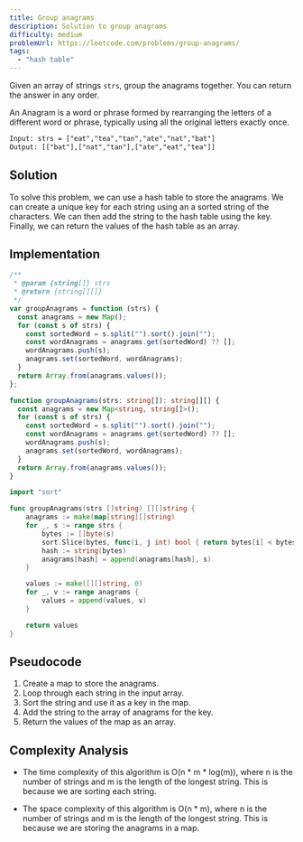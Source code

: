 ```yaml
---
title: Group anagrams
description: Solution to group anagrams
difficulty: medium
problemUrl: https://leetcode.com/problems/group-anagrams/
tags:
  - "hash table"
---
```



Given an array of strings `strs`, group the anagrams together. You can return the answer in any order.

An Anagram is a word or phrase formed by rearranging the letters of a different word or phrase, typically using all the original letters exactly once.

```txt
Input: strs = ["eat","tea","tan","ate","nat","bat"]
Output: [["bat"],["nat","tan"],["ate","eat","tea"]]
```

## Solution

To solve this problem, we can use a hash table to store the anagrams. We can create a unique key for each string using an a sorted string of the characters. We can then add the string to the hash table using the key. Finally, we can return the values of the hash table as an array.

## Implementation

<Tabs>
  <TabItem label="JavaScript">

```js
/**
 * @param {string[]} strs
 * @return {string[][]}
 */
var groupAnagrams = function (strs) {
  const anagrams = new Map();
  for (const s of strs) {
    const sortedWord = s.split("").sort().join("");
    const wordAnagrams = anagrams.get(sortedWord) ?? [];
    wordAnagrams.push(s);
    anagrams.set(sortedWord, wordAnagrams);
  }
  return Array.from(anagrams.values());
};
```

  </TabItem>
  <TabItem label="TypeScript">

```ts
function groupAnagrams(strs: string[]): string[][] {
  const anagrams = new Map<string, string[]>();
  for (const s of strs) {
    const sortedWord = s.split("").sort().join("");
    const wordAnagrams = anagrams.get(sortedWord) ?? [];
    wordAnagrams.push(s);
    anagrams.set(sortedWord, wordAnagrams);
  }
  return Array.from(anagrams.values());
}
```

  </TabItem>
  <TabItem label="Go">

```go
import "sort"

func groupAnagrams(strs []string) [][]string {
	anagrams := make(map[string][]string)
	for _, s := range strs {
		bytes := []byte(s)
		sort.Slice(bytes, func(i, j int) bool { return bytes[i] < bytes[j] })
		hash := string(bytes)
		anagrams[hash] = append(anagrams[hash], s)
	}

	values := make([][]string, 0)
	for _, v := range anagrams {
		values = append(values, v)
	}

	return values
}
```

  </TabItem>
</Tabs>

## Pseudocode

1. Create a map to store the anagrams.
2. Loop through each string in the input array.
3. Sort the string and use it as a key in the map.
4. Add the string to the array of anagrams for the key.
5. Return the values of the map as an array.

## Complexity Analysis

- The time complexity of this algorithm is O(n * m * log(m)), where n is the number of strings and m is the length of the longest string. This is because we are sorting each string.

- The space complexity of this algorithm is O(n * m), where n is the number of strings and m is the length of the longest string. This is because we are storing the anagrams in a map.
